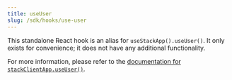 ```yaml
---
title: useUser
slug: /sdk/hooks/use-user
---
```


This standalone React hook is an alias for `useStackApp().useUser()`. It only exists for convenience; it does not have any additional functionality.

For more information, please refer to the [documentation for `stackClientApp.useUser()`](../objects/stack-app.mdx#stackclientappuseuseroptions).
